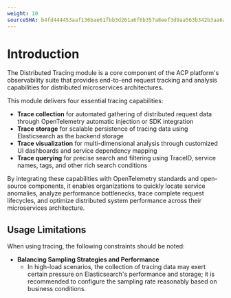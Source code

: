 ```yaml
---
weight: 10
sourceSHA: b4fd444453aaf136bae61fbb3d261a6f6b357a8eef3d9aa563b342b3aa6a6421
---
```


# Introduction

The Distributed Tracing module is a core component of the ACP platform's observability suite that provides end-to-end request tracking and analysis capabilities for distributed microservices architectures.

This module delivers four essential tracing capabilities:

- **Trace collection** for automated gathering of distributed request data through OpenTelemetry automatic injection or SDK integration
- **Trace storage** for scalable persistence of tracing data using Elasticsearch as the backend storage
- **Trace visualization** for multi-dimensional analysis through customized UI dashboards and service dependency mapping
- **Trace querying** for precise search and filtering using TraceID, service names, tags, and other rich search conditions

By integrating these capabilities with OpenTelemetry standards and open-source components, it enables organizations to quickly locate service anomalies, analyze performance bottlenecks, trace complete request lifecycles, and optimize distributed system performance across their microservices architecture.

## Usage Limitations

When using tracing, the following constraints should be noted:

- **Balancing Sampling Strategies and Performance**
  - In high-load scenarios, the collection of tracing data may exert certain pressure on Elasticsearch's performance and storage; it is recommended to configure the sampling rate reasonably based on business conditions.
